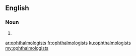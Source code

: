==English==

===Noun===
{{head|en|plural}}

# {{plural of|ophthalmologist|lang=en|nocat=1}}

[[ar:ophthalmologists]]
[[fr:ophthalmologists]]
[[ku:ophthalmologists]]
[[my:ophthalmologists]]